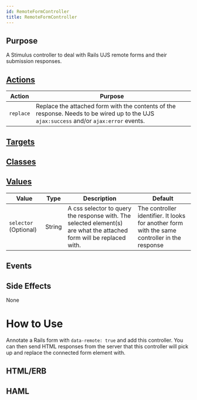 ```yaml
---
id: RemoteFormController
title: RemoteFormController
---
```




## Purpose

A Stimulus controller to deal with Rails UJS remote forms and their submission responses.


## [Actions](https://stimulus.hotwire.dev/reference/actions)

| Action | Purpose |
| --- | --- |
| `replace` | Replace the attached form with the contents of the response. Needs to be wired up to the UJS `ajax:success` and/or `ajax:error` events. |

## [Targets](https://stimulus.hotwire.dev/reference/targets)

<NoTargets/>

## [Classes](https://stimulus.hotwire.dev/reference/classes)


<NoClasses/>

## [Values](https://stimulus.hotwire.dev/reference/values)

| Value | Type | Description | Default |
| --- | --- | --- | --- |
| `selector` (Optional) | String | A css selector to query the response with. The selected element(s) are what the attached form will be replaced with.  | The controller identifier. It looks for another form with the same controller in the response |

## Events


<NoEvents/>

## Side Effects

None



# How to Use

Annotate a Rails form with `data-remote: true` and add this controller. You can then send HTML responses from the server that this controller will pick up and replace the connected form element with.


## HTML/ERB


<RemoteFormControllerErb/>

## HAML


<RemoteFormControllerHaml/>

